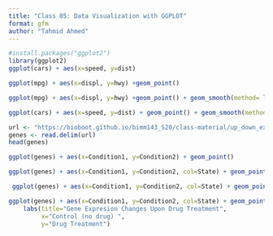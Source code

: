 ```yaml
---
title: "Class 05: Data Visualization with GGPLOT"
format: gfm
author: "Tahmid Ahmed"
---
```


```r
#install.packages("ggplot2")
library(ggplot2)
ggplot(cars) + aes(x=speed, y=dist)
```
```r
ggplot(mpg) + aes(x=displ, y=hwy) +geom_point()
```

```r
ggplot(mpg) + aes(x=displ, y=hwy) +geom_point() + geom_smooth(method= lm, se= FALSE)
```


```r
ggplot(cars) + aes(x=speed, y=dist) + geom_point() + geom_smooth(method=lm, se= FALSE)
```
``` r
url <- "https://bioboot.github.io/bimm143_S20/class-material/up_down_expression.txt"
genes <- read.delim(url)
head(genes)
```


```r
ggplot(genes) + aes(x=Condition1, y=Condition2) + geom_point()
```
```r
ggplot(genes) + aes(x=Condition1, y=Condition2, col=State) + geom_point() 
```

```r
 ggplot(genes) + aes(x=Condition1, y=Condition2, col=State) + geom_point() + scale_colour_manual( values=c("blue","gray","red") )
```
```r
ggplot(genes) + aes(x=Condition1, y=Condition2, col=State) + geom_point() + scale_colour_manual(values=c("blue","gray","red")) +
    labs(title="Gene Expresion Changes Upon Drug Treatment",
         x="Control (no drug) ",
         y="Drug Treatment")
```

